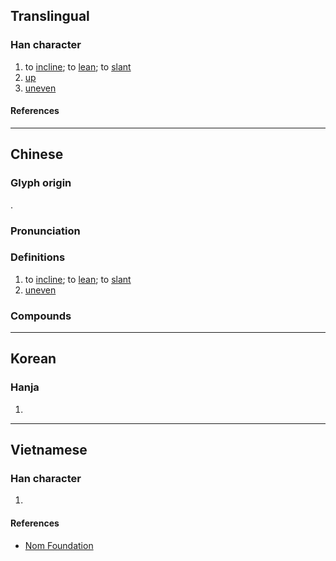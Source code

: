 {{character info}}
==Translingual==

===Han character===
{{Han char|rn=65|rad=支|as=08|sn=12|four=44647|canj=KRJE|ids=⿰奇支}}

# to [[incline]]; to [[lean]]; to [[slant]]
# [[up]]
# [[uneven]]

====References====
{{Han ref|kx=0467.210|dkj=13086|dj=0815.190|hdz=21329.210|uh=6532}}

----

==Chinese==
{{zh-forms}}

===Glyph origin===
{{Han etym}}
{{Han compound|奇|支|ls=psc|t2=|c1=p|c2=s}}.

===Pronunciation===
{{zh-pron
|m=qī
|c=kei1
|h=pfs=
|j=
|md=
|mn=khi/khia
|mn_note=khi - literary, khia - colloquial
|mn-t=
|w=
|mc=y
|oc=y
|cat=v,a
}}

===Definitions===
{{zh-hanzi}}

# to [[incline]]; to [[lean]]; to [[slant]]
# [[uneven]]

===Compounds===
{{zh-der|攲側|攲器|攲斜|攲案}}

----

==Korean==

===Hanja===
{{ko-hanja|hangeul=[[기]]|eumhun=|rv=gi|mr=ki|y=ki}}

# {{rfdef|ko|sort=支08}}

----

==Vietnamese==

===Han character===
{{vi-readings|rs=支08|reading=khi}}

# {{rfdef|vi|sort=支08}}

====References====
* [http://nomfoundation.org/common/nom_details.php?codepoint=6532 Nom Foundation]